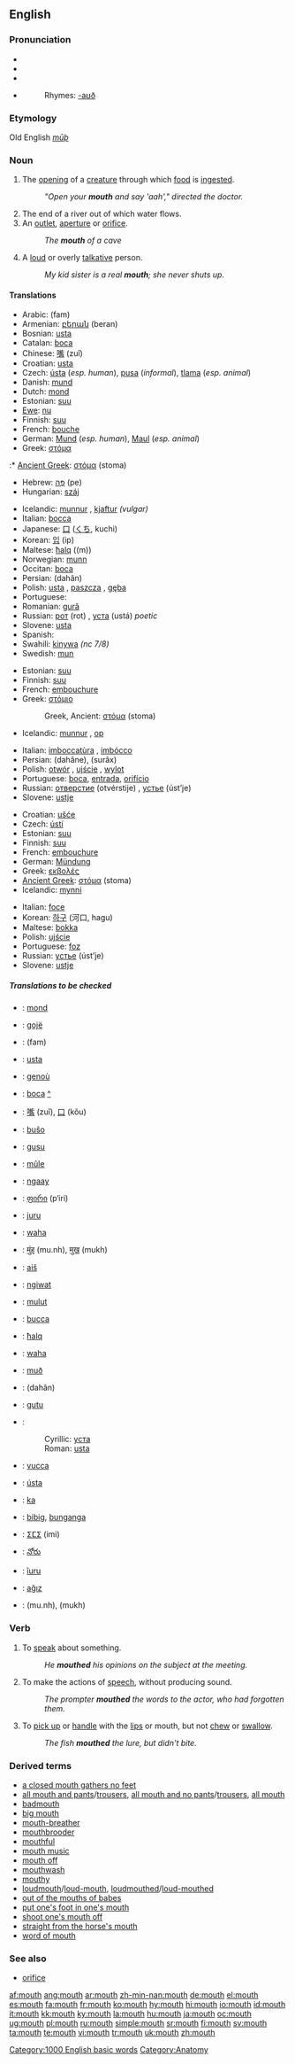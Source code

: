 {{wikipedia|Mouth}}
==English==

{{rank|boys|joy|green|681|mouth|generally|ago|easily}}

===Pronunciation===
* {{AHD|mouth}}
* {{IPA|/maʊθ/}}
* {{SAMPA|/maUT/}}
* {{audio|en-us-mouth.ogg|Audio (US)}}
*: Rhymes: [[Rhymes:English:-aʊð|-aʊð]]

===Etymology===
Old English ''[[mūþ]]''

===Noun===
{{en-noun}}

# {{anatomy}} The [[opening]] of a [[creature]] through which [[food]] is [[ingest]]ed.
#: ''"Open your '''mouth''' and say 'aah'," directed the doctor.''
# The end of a river out of which water flows.
# An [[outlet]], [[aperture]] or [[orifice]].
#: ''The '''mouth''' of a cave''
# {{slang}} A [[loud]] or overly [[talkative]] person.
#: ''My kid sister is a real '''mouth'''; she never shuts up.''

====Translations====
{{trans-top|the opening of an animal through which food is ingested}}
* Arabic: {{Arab|[[فم]]}} (fam) {{m}}
* Armenian: [[բերան]] (beran)
* Bosnian: [[usta]] {{n}} {{pluralonly}}
* Catalan: [[boca]] {{f}}
* Chinese: [[嘴]] (zuǐ)
* Croatian: [[usta]] {{n}} {{pluralonly}}
* Czech: [[ústa]] {{n|p}} (''esp. human''), [[pusa]] {{f}} (''informal''), [[tlama]] {{f}} (''esp. animal'')
* Danish: [[mund]] {{c}}
* Dutch: [[mond]] {{m}}
* Estonian: [[suu]]
* [[Ewe]]: [[nu]] {{n}}
* Finnish: [[suu]]
* French: [[bouche]] {{f}}
* German: [[Mund]] {{m}} (''esp. human''), [[Maul]] {{n}} (''esp. animal'')
* Greek: [[στόμα]] {{n}}
:* [[Ancient Greek]]: [[στόμα]] (stoma) {{n}}
* Hebrew: [[פה|פֶּה]] (pe) {{m}}
* Hungarian: [[száj]]
{{trans-mid}}
* Icelandic: [[munnur]] {{m}}, [[kjaftur]] ''(vulgar)'' {{m}}
* Italian: [[bocca]] {{f}}
* Japanese: [[口]] ([[くち]], kuchi)
* Korean: [[입]] (ip)
* Maltese: [[ħalq]] ((m))
* Norwegian: [[munn]] {{m}}
* Occitan: [[boca]] {{f}}
* Persian: {{fa-Arab|[[دهان]]}} (dahân)
* Polish: [[usta]] {{n|p}}, [[paszcza]] {{f}}, [[gęba]] {{f}}
* Portuguese: {{t|pt|boca|f}}
* Romanian: [[gură]] {{f}}
* Russian: [[рот]] (rot) {{m}}, [[уста]] (ustá) {{p}} ''poetic''
* Slovene: [[usta]] {{n|p}}
* Spanish: {{t|es|boca|f}}
* Swahili: [[kinywa]] ''(nc 7/8)''
* Swedish: [[mun#Swedish|mun]] {{m}}
{{trans-bottom}}

{{trans-top|an outlet, aperture or orifice}}
* Estonian: [[suu]]
* Finnish: [[suu]]
* French: [[embouchure]] {{f}}
* Greek: [[στόμιο]] {{n}}
*: Greek, Ancient: [[στόμα]] (stoma) {{n}}
* Icelandic: [[munnur]] {{m}}, [[op]] {{n}}
{{trans-mid}}
* Italian: [[imboccatùra]] {{f}}, [[imbócco]] {{m}}
* Persian: {{fa-Arab|[[دهانه]]}} (dahâne), {{fa-Arab|[[سوراخ]]}} (surâx)
* Polish: [[otwór]] {{m}}, [[ujście]] {{n}}, [[wylot]] {{m}}
* Portuguese: [[boca]], [[entrada]], [[orifício]] {{f}}
* Russian: [[отверстие]] (otvérstije) {{n}}, [[устье]] (úst’je) {{n}}
* Slovene: [[ustje]] {{n}}
{{trans-bottom}}

{{trans-top|the end of a river out of which water flows}}
* Croatian: [[ušće]] {{n}}
* Czech: [[ústí]] {{n}}
* Estonian: [[suu]]
* Finnish: [[suu]]
* French: [[embouchure]] {{f}}
* German: [[Mündung]] {{f}}
* Greek: [[εκβολές]] {{f|p}}
* [[Ancient Greek]]: [[στόμα]] (stoma) {{n}}
* Icelandic: [[mynni]] {{n}}
{{trans-mid}}
* Italian: [[foce]] {{f}}
* Korean: [[하구]] (河口, hagu)
* Maltese: [[bokka]] {{f}}
* Polish: [[ujście]] {{n}}
* Portuguese: [[foz]] {{f}}
* Russian: [[устье]] (úst’je) {{n}}
* Slovene: [[ustje]] {{n}}
{{trans-bottom}}

=====Translations to be checked=====
{{checktrans}}
{{trans-top|Translations to be checked}}
* {{ttbc|Afrikaans}}: [[mond]]
* {{ttbc|Albanian}}: [[gojë]] {{f}}
* {{ttbc|Arabic}}: {{Arab|[[فم]]}} (fam)
* {{ttbc|Bosnian}}: [[usta#Bosnian|usta]] {{n|p}}
* {{ttbc|Breton}}: [[genoù]] {{m}}
* {{ttbc|Catalan}}: [[boca]] {{f}} [[:ca:boca|^]]
* {{ttbc|Chinese}}: [[嘴]] (zuǐ), [[口]] (kǒu)
* {{ttbc|Esperanto}}: [[buŝo]]
* {{ttbc|Fijian}}: [[gusu]]
* {{ttbc|Frisian}}: [[mûle]]
* {{ttbc|Gamilaraay}}: [[ngaay]]
* {{ttbc|Georgian}}: [[ფირი]] (p‘iri)
* {{ttbc|Guaraní}}: [[juru]]
* {{ttbc|Hawaiian}}: [[waha]]
* {{ttbc|Hindi}}: [[मुंह]] (mu.nh), [[मुख]] (mukh)
* {{ttbc|Hittite}}: [[aiš]] {{n}}
* {{ttbc|Ilocano}}: [[ngiwat]]
* {{ttbc|Indonesian}}: [[mulut]]
{{trans-mid}}
* {{ttbc|Interlingua}}: [[bucca]]
* {{ttbc|Maltese}}: [[ħalq]]
* {{ttbc|Maori}}: [[waha]]
* {{ttbc|Old English}}: [[muð]] {{m}}
* {{ttbc|Persian}}: {{FAchar|[[دهان]]}} (dahân)
* {{ttbc|Samoan}}: [[gutu]]
* {{ttbc|Serbian}}:
*: Cyrillic: [[уста#Serbian|уста]] {{n|p}}
*: Roman: [[usta#Serbian|usta]] {{n|p}}
* {{ttbc|Sicilian}}: [[vucca]] {{f}}
* {{ttbc|Slovak}}: [[ústa]] {{p}}
* {{ttbc|Sumerian}}: [[ka#Sumerian|ka]]
* {{ttbc|Tagalog}}: [[bibig]], [[bunganga]]
* {{ttbc|Tamazight}}: [[ⵉⵎⵉ]] (imi) {{m}}
* {{ttbc|Telugu}}: [[నోరు]]
* {{ttbc|Tupinambá}}: [[îuru]]
* {{ttbc|Turkish}}: [[ağız]]
* {{ttbc|Urdu}}: {{URchar|[[منہ]]}} (mu.nh), {{URchar|[[مکھ]]}} (mukh)
{{trans-bottom}}

===Verb===
{{en-verb}}

# {{transitive}} To [[speak]] about something.
#: ''He '''mouthed''' his opinions on the subject at the meeting.''
# {{transitive}} To make the actions of [[speech]], without producing sound.
#: ''The prompter '''mouthed''' the words to the actor, who had forgotten them.''
# {{transitive}} To [[pick up]] or [[handle]] with the [[lips]] or mouth, but not [[chew]] or [[swallow]].
#: ''The fish '''mouthed''' the lure, but didn't bite.''

===Derived terms===
* [[a closed mouth gathers no feet]]
* [[all mouth and pants]]/[[all mouth and trousers|trousers]], [[all mouth and no pants]]/[[all mouth and no trousers|trousers]], [[all mouth]]
* [[badmouth]]
* [[big mouth]]
* [[mouth-breather]]
* [[mouthbrooder]]
* [[mouthful]]
* [[mouth music]]
* [[mouth off]]
* [[mouthwash]]
* [[mouthy]]
* [[loudmouth]]/[[loud-mouth]], [[loudmouthed]]/[[loud-mouthed]]
* [[out of the mouths of babes]]
* [[put one's foot in one's mouth]]
* [[shoot one's mouth off]]
* [[straight from the horse's mouth]]
* [[word of mouth]]

===See also===
* [[orifice]]

[[Category:1000 English basic words]]
[[Category:Anatomy]]

[[af:mouth]]
[[ang:mouth]]
[[ar:mouth]]
[[zh-min-nan:mouth]]
[[de:mouth]]
[[el:mouth]]
[[es:mouth]]
[[fa:mouth]]
[[fr:mouth]]
[[ko:mouth]]
[[hy:mouth]]
[[hi:mouth]]
[[io:mouth]]
[[id:mouth]]
[[it:mouth]]
[[kk:mouth]]
[[ky:mouth]]
[[la:mouth]]
[[hu:mouth]]
[[ja:mouth]]
[[oc:mouth]]
[[ug:mouth]]
[[pl:mouth]]
[[ru:mouth]]
[[simple:mouth]]
[[sr:mouth]]
[[fi:mouth]]
[[sv:mouth]]
[[ta:mouth]]
[[te:mouth]]
[[vi:mouth]]
[[tr:mouth]]
[[uk:mouth]]
[[zh:mouth]]